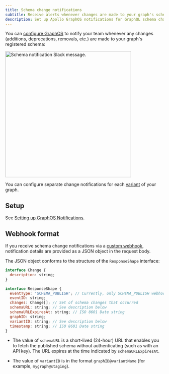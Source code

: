 ```yaml
---
title: Schema change notifications
subtitle: Receive alerts whenever changes are made to your graph's schema
description: Set up Apollo GraphOS notifications for GraphQL schema changes. Receive real-time alerts whenever your registered schema is modified.
---
```


You can [configure GraphOS](./notification-setup) to notify your team whenever any changes (additions, deprecations, removals, etc.) are made to your graph's registered schema:

<img
  className="screenshot"
  src="../../img/integrations/schema-notification.jpg"
  alt="Schema notification Slack message."
  width="400"
/>

You can configure separate change notifications for each [variant](../../graphs/#variants) of your graph.

## Setup

See [Setting up GraphOS Notifications](./notification-setup).

## Webhook format

If you receive schema change notifications via a [custom webhook](./notification-setup/#custom-webhooks-enterprise-only), notification details are provided as a JSON object in the request body.

The JSON object conforms to the structure of the `ResponseShape` interface:

```javascript
interface Change {
  description: string;
}

interface ResponseShape {
  eventType: 'SCHEMA_PUBLISH'; // Currently, only SCHEMA_PUBLISH webhooks are supported
  eventID: string;
  changes: Change[]; // Set of schema changes that occurred
  schemaURL: string; // See description below
  schemaURLExpiresAt: string; // ISO 8601 Date string
  graphID: string;
  variantID: string; // See description below
  timestamp: string; // ISO 8601 Date string
}
```

- The value of `schemaURL` is a short-lived (24-hour) URL that enables you to fetch the published schema without authenticating (such as with an API key). The URL expires at the time indicated by `schemaURLExpiresAt`.

- The value of `variantID` is in the format `graphID@variantName` (for example, `mygraph@staging`).
